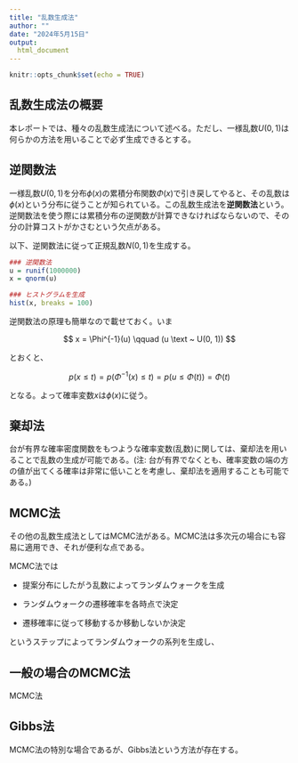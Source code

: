 ```yaml
---
title: "乱数生成法"
author: ""
date: "2024年5月15日"
output: 
  html_document
---
```


```r
knitr::opts_chunk$set(echo = TRUE)
```

## 乱数生成法の概要

本レポートでは、種々の乱数生成法について述べる。ただし、一様乱数$U(0, 1)$は何らかの方法を用いることで必ず生成できるとする。

## 逆関数法

一様乱数$U(0, 1)$を分布$\phi(x)$の累積分布関数$\Phi(x)$で引き戻してやると、その乱数は$\phi(x)$という分布に従うことが知られている。この乱数生成法を**逆関数法**という。逆関数法を使う際には累積分布の逆関数が計算できなければならないので、その分の計算コストがかさむという欠点がある。

以下、逆関数法に従って正規乱数$N(0, 1)$を生成する。

``` r
### 逆関数法
u = runif(1000000)
x = qnorm(u)

### ヒストグラムを生成
hist(x, breaks = 100)
```

逆関数法の原理も簡単なので載せておく。いま

$$
x = \Phi^{-1}(u)    \qquad (u \text ~  U(0, 1))
$$

とおくと、

$$
p(x \le t) = p(\Phi^{-1}(x) \le t) = p(u \le \Phi(t)) = \Phi(t)
$$

となる。よって確率変数$x$は$\phi(x)$に従う。

## 棄却法

台が有界な確率密度関数をもつような確率変数(乱数)に関しては、棄却法を用いることで乱数の生成が可能である。(注: 台が有界でなくとも、確率変数の端の方の値が出てくる確率は非常に低いことを考慮し、棄却法を適用することも可能である。)

## MCMC法

その他の乱数生成法としてはMCMC法がある。MCMC法は多次元の場合にも容易に適用でき、それが便利な点である。

MCMC法では

-   提案分布にしたがう乱数によってランダムウォークを生成

-   ランダムウォークの遷移確率を各時点で決定

-   遷移確率に従って移動するか移動しないか決定

というステップによってランダムウォークの系列を生成し、

## 一般の場合のMCMC法

MCMC法

## Gibbs法

MCMC法の特別な場合であるが、Gibbs法という方法が存在する。
